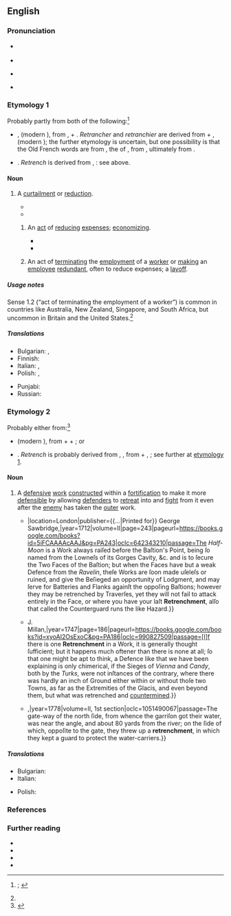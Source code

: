 ==English==
{{was wotd|2021|May|1}}

===Pronunciation===
* {{a|RP}} {{IPA|en|/ɹɪˈtɹɛn(t)ʃm(ə)nt/}}
* {{audio|en|LL-Q1860 (eng)-Vealhurl-retrenchment.wav|Audio (RP)}}
* {{a|GA}} {{IPA|en|/ɹəˈtɹɛnt͡ʃm(ə)nt/|[ɹi-]}}
* {{hyphenation|en|re|trench|ment}}

===Etymology 1===
{{root|en|ine-pro|*twerḱ-}}
Probably partly from both of the following:<ref name="OED">{{R:OED Online|pos=''n.{{sup|2}}''|noformat=1|id=164445|date=March 2010|nodot=1}}; {{R:Lexico|pos=n}}</ref>

* {{der|en|frm|retrenchement}}, {{m|frm|retranchement|t=removal of a portion from a larger whole; reduction of expenses}} (modern {{cog|fr|retranchement|t=deduction, subtraction}}), from {{m|frm|retrancher}}, {{m|frm|retranchier|t=to get rid of, remove completely; to remove a portion from a larger whole; to reduce expenses; to deprive (oneself) of}}{{nb...|retrencher, retrenchier|otherforms=1}} + {{m|frm|-ment|pos=suffix forming {{glossary|noun}}s usually of an action or a state resulting from an action}}. ''Retrancher'' and ''retranchier'' are derived from {{der|en|fro|re-|pos=prefix meaning ‘again, once more’}} + {{m|fro|tranchier}}, {{m|fro|trenchier|t=to cut}}{{nb...|trencher|otherforms=1}} (modern {{cog|fr|trancher|t=to slice}}); the further etymology is uncertain, but one possibility is that the Old French words are from {{der|en|la|truncāre}}, the {{glossary|present}} {{glossary|active}} {{glossary|infinitive}} of {{m|la|truncō|t=to mutilate by cutting off pieces; to truncate}}, from {{m|la|truncus|t=tree trunk; piece cut off}}, ultimately from {{der|en|ine-pro|*twerḱ-|t=to carve; to cut off, trim}}.
* {{suffix|en|retrench|t1=to cut down, reduce; to reduce expenses; to make (an employee) redundant|ment}}. ''Retrench'' is derived from {{der|en|frm|retrancher}}, {{m|frm|retranchier}}: see above.

====Noun====
{{en-noun|~}}

# A [[curtailment]] or [[reduction]].
#: {{synonyms|en|cutting down|diminution|lessening}}
#* {{quote-journal|en|author=R. C. Riley|title=The London–Birmingham services&nbsp;– Past, Present and Future|magazine=[[w:Modern Railways|Trains Illustrated]]|location=London|publisher={{w|Ian Allan Publishing}}|month=February|year=1960|page=98|issn=0141-9935|oclc=35845948|passage=Last year it was announced that electrification of L.M.R. main lines was to be speeded up and that it would be essential for the engineers to have the longest possible occupation of the lines involved; this would mean some '''retrenchment''' of passenger train services.}}
#* {{quote-journal|en|title=The Observer view on the budget and the decade of austerity|archiveurl=https://web.archive.org/web/20191019040602/https://www.theguardian.com/commentisfree/2018/oct/28/the-observer-view-on-the-budget-and-the-decade-of-austerity|archivedate=19 October 2019|newspaper={{w|The Observer}}|location=London|publisher=[[w:Guardian Media Group|Guardian News & Media]]|date=28 October 2018|issn=0029-7712|oclc=757609252|passage=And the '''retrenchment''' of services such as mental health and drug rehabilitation means that vulnerable people are more likely to find themselves on the street.}}
## {{lb|en|specifically}} An [[act#Noun|act]] of [[reduce|reducing]] [[expense#Noun|expenses]]; [[economizing]].
##: {{synonyms|en|cutback}}
##* {{quote-book|en|year=1842|author={{w|Letitia Elizabeth Landon}}|title=Lady Anne Granard|volume=1|page=289|text=Must my anxious management, my prudent '''retrenchments''', dear Margaretta's savings, all go!}}
##* {{quote-journal|en|author=T[imothy] S[hay] Arthur|authorlink=Timothy Shay Arthur|title=My Father|magazine=[[w:Arthur's Lady's Home Magazine|Arthur’s Home Magazine]]|location=Philadelphia, Pa.|publisher=T. S. Arthur & Sons|month=July|year=1864|volume=XXIV|pages=23–24|pageurl=https://archive.org/details/sim_arthurs-home-magazine_1864-07_24/page/23/mode/1up|oclc=7405688|passage=From this time, the hand which had ever been ready to supply all our wants real or imaginary, opened less promptly at our demands. My father talked occasionally of '''retrenchment''' and economy when some of our extravagant bills came in; but we paid little heed to his remarks on this head. Where could we retrench? In what could we economize? The very idea was absurd.}}
## {{lb|en|specifically}} An act of [[terminate|terminating]] the [[employment]] of a [[worker]] or [[make#Verb|making]] an [[employee]] [[redundant]], often to reduce expenses; a [[layoff]].

=====Usage notes=====
Sense 1.2 (“act of terminating the employment of a worker”) is common in countries like Australia, New Zealand, Singapore, and South Africa, but uncommon in Britain and the United States.<ref name="OED"/>

=====Translations=====
{{trans-top|reduction or curtailment}}
* Bulgarian: {{t+|bg|съкращение|n}}, {{t+|bg|намаляване|n}}
* Finnish: {{t+|fi|leikkaus}}
* Italian: {{t+|it|riduzione|f}}, {{t+|it|taglio|m}}
* Polish: {{t+|pl|oszczędność|f}}, {{t+|pl|redukcja|f}}
{{trans-mid}}
* Punjabi: {{t|pa|ਹੱਥ ਘੁੱਟਣਾ|n}}
* Russian: {{t+|ru|сокраще́ние|n}}
{{trans-bottom}}

===Etymology 2===
Probably either from:<ref>{{R:OED Online|pos=''n.{{sup|1}}''|noformat=1|id=164446|date=March 2010}}</ref>

* {{der|en|frm|retranchement|t=defensive work}} (modern {{cog|fr|retranchement|t=entrenchment}}), from {{m|frm|re-|pos=prefix meaning ‘again, once more’}} + {{m|frm|tranche|t=trench}} + {{m|frm|-ment|pos=suffix forming {{glossary|noun}}s usually of an action or a state resulting from an action}}; or
* {{suffix|en|retrench|t1=to construct one or more retrenchments; to protect using retrenchments; to fortify|ment}}. ''Retrench'' is probably derived from {{der|en|frm|retrancher}}, {{m|frm|retranchier|t=to fortify with trenches and banks}}, from {{der|en|fro|re-}} + {{m|fro|tranchier}}, {{m|fro|trenchier|t=to cut}}; see further at [[#Etymology 1|etymology 1]].

====Noun====
{{en-noun}}

# {{lb|en|military|dated}} A [[defensive]] [[work#Noun|work]] [[construct#Verb|constructed]] within a [[fortification]] to make it more [[defensible]] by allowing [[defender]]s to [[retreat#Verb|retreat]] into and [[fight#Verb|fight]] from it even after the [[enemy]] has taken the [[outer]] work.
#* {{quote-book|en|author=H[enry] Curzon|authorlink=Henry Curzon|chapter=Of Fortification|title=The Universal Library: Or, Compleat Summary of Science. {{...|Containing above Sixty Select Treatises. In Two Volumes. [...]}}|location=London|publisher={{...|Printed for}} George Sawbridge,{{nb...|at the Three Flower-de-Lys in Little Britain.}}|year=1712|volume=II|page=243|pageurl=https://books.google.com/books?id=5iFCAAAAcAAJ&pg=PA243|oclc=642343210|passage=The ''Half-Moon'' is a Work always raiſed before the Baſtion's Point, being ſo named from the Lowneſs of its Gorges Cavity, &c. and is to ſecure the Two Faces of the Baſtion; but when the Faces have but a weak Defence from the ''Ravelin'', theſe Works are ſoon made uſeleſs or ruined, and give the Beſieged an opportunity of Lodgment, and may ſerve for Batteries and Flanks againſt the oppoſing Baſtions; however they may be retrenched by Traverſes, yet they will not fail to attack entirely in the Face, or where you have your laſt '''Retrenchment''', alſo that called the Counterguard runs the like Hazard.}}
#* {{quote-book|en|author=John Muller [''i.e.'', {{w|John Müller}}]|chapter=Part II. Of the Defence.|title=The Attack and Defence of Fortify’d Places.{{nb...|In Three Parts. [...]}}|location=London|publisher={{...|Printed for}} J. Millan,{{nb...|near Charing-Cross.}}|year=1747|page=186|pageurl=https://books.google.com/books?id=xyoAI2OsExoC&pg=PA186|oclc=990827509|passage=[I]f there is one '''Retrenchment''' in a Work, it is generally thought ſufficient; but it happens much oftener than there is none at all; ſo that one might be apt to think, a Defence like that we have been explaining is only chimerical, if the Sieges of ''Vienna'' and ''Candy'', both by the ''Turks'', were not inſtances of the contrary, where there was hardly an inch of Ground either within or without thoſe two Towns, as far as the Extremities of the Glacis, and even beyond them, but what was retrenched and [[countermine]]d.}}
#* {{quote-book|en|author=[Robert Orme]|authorlink=Robert Orme|chapter=Book VIII. &#91;The War of Coromandel.&#93;|chapterurl=https://archive.org/details/in.ernet.dli.2015.116011/page/n232/mode/1up|title=A History of the Military Transactions of the British Nation in Indostan, from the Year MDCCXLV.{{nb...|To which is Prefixed a Dissertation of the Establishments Made by Mahomedan Conquerors in Indostan.}}|location=London|publisher={{...|Printed for}} {{w|John Nourse}},{{nb...|bookseller in ordinary to His Majesty.}}|year=1778|volume=II, 1st section|oclc=1051490067|passage=The gate-way of the north ſide, from whence the garriſon got their water, was near the {{smallcaps|n. w.}} angle, and about 80 yards from the river; on the ſide of which, oppoſite to the gate, they threw up a '''retrenchment''', in which they kept a guard to protect the water-carriers.}}

=====Translations=====
{{trans-top|defensive work constructed within a fortification}}
* Bulgarian: {{t|bg|окопаване|n}}
* Italian: {{t+|it|trincea|f}}
{{trans-mid}}
* Polish: {{t|pl|oszańcowanie|n}}
{{trans-bottom}}

===References===
<references />

===Further reading===
* {{pedia|layoff}}
* {{pedia}}
* {{pedia|retrenchment (military)}}
* {{pedia|retrenchment (disambiguation)}}
